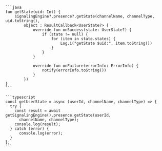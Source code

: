 <PlatformWrapper platform='android'>

    ```java
    fun getState(uid: Int) {
        signalingEngine?.presence?.getState(channelName, channelType, uid.toString(),
            object : ResultCallback<UserState?> {
                override fun onSuccess(state: UserState?) {
                    if (state != null) {
                        for (item in state.states) {
                            Log.i("getState $uid:", item.toString())
                        }
                    }
                }

                override fun onFailure(errorInfo: ErrorInfo) {
                    notify(errorInfo.toString())
                }
            })
    }
    ```

</PlatformWrapper>

<PlatformWrapper platform='ios'>


</PlatformWrapper>

<PlatformWrapper platform = 'web'>
    
    ```typescript
    const getUserState = async (userId, channelName, channelType) => {
      try {
        const result = await getSignalingEngine().presence.getState(userId,
          channelName, channelType);
        console.log(result);
      } catch (error) {
          console.log(error);
      }
    };  
    ```

</PlatformWrapper>